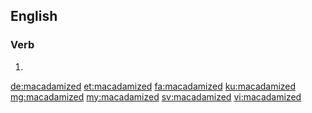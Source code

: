 ==English==

===Verb===
{{head|en|verb form}}

# {{en-past of|macadamize}}

[[de:macadamized]]
[[et:macadamized]]
[[fa:macadamized]]
[[ku:macadamized]]
[[mg:macadamized]]
[[my:macadamized]]
[[sv:macadamized]]
[[vi:macadamized]]